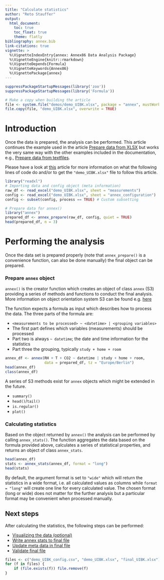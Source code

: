 ```yaml
---
title: "Calculate statistics"
author: "Reto Stauffer"
output:
  html_document:
    toc: true
    toc_float: true
    theme: flatly
bibliography: annex.bib
link-citations: true
vignette: >
  %\VignetteIndexEntry{annex: Annex86 Data Analysis Package}
  %\VignetteEngine{knitr::rmarkdown}
  %\VignetteDepends{Formula}
  %\VignetteKeywords{Annex86}
  %\VignettePackage{annex}
---
```


```r
suppressPackageStartupMessages(library('zoo'))
suppressPackageStartupMessages(library('Formula'))

# Make a copy when building the article
file <- system.file("demos/demo_UIBK.xlsx", package = "annex", mustWork = TRUE)
file.copy(file, "demo_UIBK.xlsx", overwrite = TRUE)
```

# Introduction

Once the data is prepared, the analysis can be performed. This article
continues the example used in the article [Prepare data from XLSX](from_xlsx.html)
but works the very same way with the other examples included in the documentation, e.g.,
[Prepare data from textfiles](from_textfiles.html).

Please have a look at [this](from_xlsx.html) article for more information
on what the following lines of code do and/or to get the `"demo_UIBK.xlsx"` file
to follow this article.

```r
library("readxl")
# Importing data and config object (meta information)
raw_df <- read_excel("demo_UIBK.xlsx", sheet = "measurements")
config <- read_excel("demo_UIBK.xlsx", sheet = "annex_configuration")
config <- subset(config, process == TRUE) # Custom subsetting

# Prepare data for annex()
library("annex")
prepared_df <- annex_prepare(raw_df, config, quiet = TRUE)
head(prepared_df, n = 3)
```

# Performing the analysis

Once the data set is prepared properly (note that `annex_prepare()`
is a convenience function, can also be done manually) the final object
can be prepared.

### Prepare `annex` object

`annex()` is the creator function which creates an object of class
`annex` (S3) providing a series of methods and functions to conduct the
final analysis. More information on object orientation system S3 can be found
e.g. [here](https://discdown.org/rprogramming/classes-and-methods.html#object-orientation)

The function expects a formula as input which describes how to process
the data. The three parts of the formula are:

* `<measurements to be processed> ~ <datetime> | <grouping variables>`
* The first part defines which variables (measurements) should be processed
* Part two is always `~ datetime`; the date and time information for the statistics
* Part three the grouping, typically `study + home + room`

```r
annex_df <- annex(RH + T + CO2 ~ datetime | study + home + room,
                  data = prepared_df, tz = "Europe/Berlin")
head(annex_df)
class(annex_df)
```

A series of S3 methods exist for `annex` objects which might be extended
in the future.

* `summary()`
* `head()`/`tail()`
* `is.regular()`
* `plot()`

### Calculating statistics

Based on the object returned by `annex()` the analysis
can be performed by calling `annex_stats()`. The function
aggregates the data based on the formula provided above,
calculates a series of statistical properties, and returns
an object of class `annex_stats`.

```r
head(annex_df)
stats <- annex_stats(annex_df, format = "long")
head(stats)
```

By default, the argument format is set to `"wide"` which will return the
statistics in a wide format, i.e. all calculated values as columns while
`format = "long"` will create one line for every calculated value.
The chosen format (long or wide) does not matter for the further analysis but a particular
format may be convenient when processed manually.

## Next steps

After calculating the statistics, the following steps can be performed:

* [Visualizing the data (optional)](visualization.html)
* [Write annex stats to final file](write_and_validate.html#write)
* [Update meta data in final file](write_and_validate.html#meta)
* [Validate final file](write_and_validate.html#validate)


```r
files <- c("demo_UIBK_config.csv", "demo_UIBK.xlsx", "final_UIBK.xlsx")
for (f in files) {
    if (file.exists(f)) file.remove(f)
}
```







